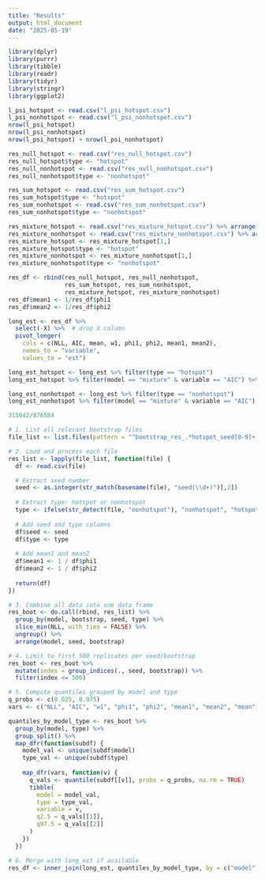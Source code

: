```yaml
---
title: "Results"
output: html_document
date: "2025-05-19"
---
```


```r
library(dplyr)
library(purrr)
library(tibble)
library(readr)
library(tidyr)
library(stringr)
library(ggplot2)

l_psi_hotspot <- read.csv("l_psi_hotspot.csv")
l_psi_nonhotspot <- read.csv("l_psi_nonhotspot.csv")
nrow(l_psi_hotspot)
nrow(l_psi_nonhotspot)
nrow(l_psi_hotspot) + nrow(l_psi_nonhotspot)

res_null_hotspot <- read.csv("res_null_hotspot.csv")
res_null_hotspot$type <- "hotspot"
res_null_nonhotspot <- read.csv("res_null_nonhotspot.csv")
res_null_nonhotspot$type <- "nonhotspot"

res_sum_hotspot <- read.csv("res_sum_hotspot.csv")
res_sum_hotspot$type <- "hotspot"
res_sum_nonhotspot <- read.csv("res_sum_nonhotspot.csv")
res_sum_nonhotspot$type <- "nonhotspot"

res_mixture_hotspot <- read.csv("res_mixture_hotspot.csv") %>% arrange(NLL) 
res_mixture_nonhotspot <- read.csv("res_mixture_nonhotspot.csv") %>% arrange(NLL)
res_mixture_hotspot <- res_mixture_hotspot[1,]
res_mixture_hotspot$type <- "hotspot"
res_mixture_nonhotspot <- res_mixture_nonhotspot[1,]
res_mixture_nonhotspot$type <- "nonhotspot"

res_df <- rbind(res_null_hotspot, res_null_nonhotspot, 
                res_sum_hotspot, res_sum_nonhotspot,
                res_mixture_hotspot, res_mixture_nonhotspot)
res_df$mean1 <- 1/res_df$phi1
res_df$mean2 <- 1/res_df$phi2

long_est <- res_df %>%
  select(-X) %>%  # drop X column
  pivot_longer(
    cols = c(NLL, AIC, mean, w1, phi1, phi2, mean1, mean2),
    names_to = "variable",
    values_to = "est")

long_est_hotspot <- long_est %>% filter(type == "hotspot")
long_est_hotspot %>% filter(model == "mixture" & variable == "AIC") %>% select(est) - long_est_hotspot %>% filter(model == "null" & variable == "AIC") %>% select(est)

long_est_nonhotspot <- long_est %>% filter(type == "nonhotspot")
long_est_nonhotspot %>% filter(model == "mixture" & variable == "AIC") %>% select(est) - long_est_nonhotspot %>% filter(model == "null" & variable == "AIC") %>% select(est)

315042/876584
```

```r
# 1. List all relevant bootstrap files
file_list <- list.files(pattern = "^bootstrap_res_.*hotspot_seed[0-9]+.*\\.csv$", full.names = TRUE)

# 2. Load and process each file
res_list <- lapply(file_list, function(file) {
  df <- read.csv(file)

  # Extract seed number
  seed <- as.integer(str_match(basename(file), "seed(\\d+)")[,2])
  
  # Extract type: hotspot or nonhotspot
  type <- ifelse(str_detect(file, "nonhotspot"), "nonhotspot", "hotspot")
  
  # Add seed and type columns
  df$seed <- seed
  df$type <- type
  
  # Add mean1 and mean2
  df$mean1 <- 1 / df$phi1
  df$mean2 <- 1 / df$phi2
  
  return(df)
})

# 3. Combine all data into one data frame
res_boot <- do.call(rbind, res_list) %>%
  group_by(model, bootstrap, seed, type) %>%
  slice_min(NLL, with_ties = FALSE) %>%
  ungroup() %>%
  arrange(model, seed, bootstrap)

# 4. Limit to first 500 replicates per seed/bootstrap
res_boot <- res_boot %>%
  mutate(index = group_indices(., seed, bootstrap)) %>%
  filter(index <= 500)

# 5. Compute quantiles grouped by model and type
q_probs <- c(0.025, 0.975)
vars <- c("NLL", "AIC", "w1", "phi1", "phi2", "mean1", "mean2", "mean")

quantiles_by_model_type <- res_boot %>%
  group_by(model, type) %>%
  group_split() %>%
  map_dfr(function(subdf) {
    model_val <- unique(subdf$model)
    type_val <- unique(subdf$type)
    
    map_dfr(vars, function(v) {
      q_vals <- quantile(subdf[[v]], probs = q_probs, na.rm = TRUE)
      tibble(
        model = model_val,
        type = type_val,
        variable = v,
        q2.5 = q_vals[[1]],
        q97.5 = q_vals[[2]]
      )
    })
  })

# 6. Merge with long_est if available
res_df <- inner_join(long_est, quantiles_by_model_type, by = c("model", "variable", "type"))
```

